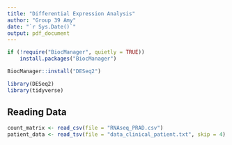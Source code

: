 ```yaml
---
title: "Differential Expression Analysis"
author: "Group 39 Amy"
date: "`r Sys.Date()`"
output: pdf_document
---
```


```r
if (!require("BiocManager", quietly = TRUE))
    install.packages("BiocManager")

BiocManager::install("DESeq2")

library(DESeq2)
library(tidyverse)
```

## Reading Data
```r
count_matrix <- read_csv(file = "RNAseq_PRAD.csv")
patient_data <- read_tsv(file = "data_clinical_patient.txt", skip = 4)
```

